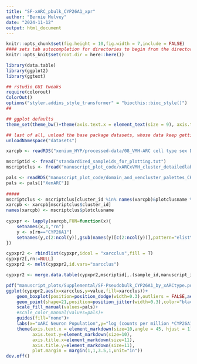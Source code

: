 ```yaml
---
title: "SF-xARC_pbulk_CYP26A1_xpr"
author: "Bernie Mulvey"
date: "2024-11-12"
output: html_document
---
```


```r
knitr::opts_chunk$set(fig.height = 10,fig.width = 7,include = FALSE)
#### sets tab autocompletion for directories to begin from the directory containing the .Rproj session, instead of the script's directory if different
knitr::opts_knit$set(root.dir = here::here())

library(data.table)
library(ggplot2)
library(ggtext)

## rstudio GUI tweaks
require(colorout)
ColorOut()
options("styler.addins_style_transformer" = "biocthis::bioc_style()")
##

## ggplot defaults
theme_set(theme_bw()+theme(axis.text.x = element_text(size = 9), axis.title.x = element_text(size = 8), axis.text.y = element_text(size = 8), axis.title.y = element_text(size =9), plot.title = element_markdown(size = 11,hjust=0.5), strip.text = element_text(size=11), legend.text = element_text(size=8), legend.title = element_text(size=9,hjust=0.5)))

## last of all, unload the base package datasets, whose data keep getting in the way of autocompletions (e.g., Theoph is priortized over TRUE)
unloadNamespace("datasets")
```

```r
xarcpb <- readRDS("xenium_HYP/processed-data/08_VMH-ARC cell type sex DE within domains/02c-pseudobulkARC_voomLmFitELists.RDS")

mscriptid <- fread("standardized_sampleids_for_plotting.txt")
mscriptclus <- fread("manuscript_plot_code/xARCxVMH_cluster_detailedlabs_andplotformatnames.txt")

pals <- readRDS("manuscript_plot_code/domain_and_xencluster_palettes_CHECKPALNAMESBEFOREUS.RDS")
pals <- pals[["XenARC"]]
    
#####
mscriptclus <- mscriptclus[cluster_id %in% names(xarcpb)&plotclusname %in% names(pals)]
xarcpb <- xarcpb[mscriptclus$cluster_id]
names(xarcpb) <- mscriptclus$plotclusname
    
cypxpr <- lapply(xarcpb,FUN=function(x){
    setnames(x,1,"rn")
    y <- x[rn=="CYP26A1"]
    setnames(y,c(2:ncol(y)),gsub(names(y)[c(2:ncol(y))],pattern="elist\\.",replacement=""))
})

cypxpr2 <- rbindlist(cypxpr,idcol = "xarcclus",fill = T)
cypxpr2[,rn:=NULL]
cypxpr2 <- melt(cypxpr2,id.vars="xarcclus")

cypxpr2 <- merge.data.table(cypxpr2,mscriptid[,.(sample_id,manuscript_id)],by.x="variable",by.y="sample_id")
```

```r
pdf("manuscript_plots/Supplemental/SF-Pseudobulk_CYP26A1_by_xARCtype.pdf",height=11,width=8.5)
ggplot(cypxpr2,aes(x=xarcclus,y=value,fill=xarcclus))+
    geom_boxplot(position=position_dodge(width=0.3),outliers = FALSE,aes(fill=xarcclus),alpha=0.6)+
    geom_point(shape=21,position=position_jitter(width=0.3),color="black",stroke=0.75)+
    scale_fill_manual(values=pals)+
    #scale_color_manual(values=pals)+
    guides(fill="none")+
    labs(x="xARC Neuron Population",y="log (counts per million *CYP26A1*)")+
    theme(axis.text.x = element_markdown(size=10,angle = 45, hjust = 1),
          axis.text.y=element_markdown(size=10),
          axis.title.x=element_markdown(size=11),
          axis.title.y=element_markdown(size=11),
          plot.margin = margin(1,1,3.5,1,unit="in"))
dev.off()    





```
